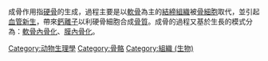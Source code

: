 {{Expand|time=2013-02-10T10:46:34+00:00 }}
成骨作用指[[硬骨|硬骨]]的生成，過程主要是以[[軟骨|軟骨]]為主的[[結締組織|結締組織]]被[[骨細胞|骨細胞]]取代，並引起[[血管新生|血管新生]]，帶來[[鈣離子|鈣離子]]以利硬骨細胞合成[[骨質|骨質]]。成骨的過程又基於生長的模式分為：[[軟骨內骨化|軟骨內骨化]]、[[膜內骨化|膜內骨化]]。

[[Category:动物生理學|Category:动物生理學]]
[[Category:骨骼|Category:骨骼]]
[[Category:組織_(生物)|Category:組織 (生物)]]